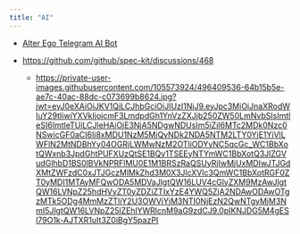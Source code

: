 ```yaml
---
title: "AI"
---
```


- [Alter Ego Telegram AI Bot](https://github.com/littlesound/alterego?tab=readme-ov-file)

- https://github.com/github/spec-kit/discussions/468
  - https://private-user-images.githubusercontent.com/105573924/496409536-64b15b5e-ae7c-40ac-88dc-c073699b8624.jpg?jwt=eyJ0eXAiOiJKV1QiLCJhbGciOiJIUzI1NiJ9.eyJpc3MiOiJnaXRodWIuY29tIiwiYXVkIjoicmF3LmdpdGh1YnVzZXJjb250ZW50LmNvbSIsImtleSI6ImtleTUiLCJleHAiOjE3NjA5NDgwNDUsIm5iZiI6MTc2MDk0Nzc0NSwicGF0aCI6Ii8xMDU1NzM5MjQvNDk2NDA5NTM2LTY0YjE1YjVlLWFlN2MtNDBhYy04OGRjLWMwNzM2OTliODYyNC5qcGc_WC1BbXotQWxnb3JpdGhtPUFXUzQtSE1BQy1TSEEyNTYmWC1BbXotQ3JlZGVudGlhbD1BS0lBVkNPRFlMU0E1M1BRSzRaQSUyRjIwMjUxMDIwJTJGdXMtZWFzdC0xJTJGczMlMkZhd3M0X3JlcXVlc3QmWC1BbXotRGF0ZT0yMDI1MTAyMFQwODA5MDVaJlgtQW16LUV4cGlyZXM9MzAwJlgtQW16LVNpZ25hdHVyZT0yZDZiZTIxYzE4YWQ5ZjA2NDAwODAwOTgzMTk5ODg4MmMzZTliY2U3OWViYjM3NTI0NjEzN2QwNTgyMjM3NmI5JlgtQW16LVNpZ25lZEhlYWRlcnM9aG9zdCJ9.0pIKNJDG5M4gESl79O1k-AJTXR1uIt3Z0iBgY5pazPI

